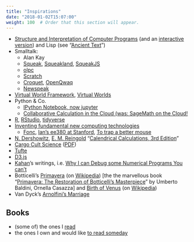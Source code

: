```yaml
---
title: "Inspirations"
date: "2018-01-02T15:07:00"
weight: 100  # Order that this section will appear.
---
```



* [Structure and Interpretation of Computer Programs][sicp] (and an [interactive version][isicp]) and Lisp (see "[Ancient Text](https://www.technologyreview.com/s/407089/ancient-text/)")
* Smalltalk:
   - Alan Kay
   - [Squeak][squeak], [Squeakland][squeakland], [SqueakJS][squeakjs]
   - [olpc][olpc]
   - [Scratch][scratch]
   - [Croquet][croquet], [OpenQwaq][openqwaq]
   - [Newspeak][newspeak]
* [Virtual World Framework][vwf], [Virtual Worlds][vw]
* Python & Co.
   - [IPython Notebook, now jupyter][ipython]
   - [Collaborative Calculation in the Cloud (was: SageMath on the Cloud!][sagemathcloud]
* [R][r], [RStudio][rstudio], [tidyverse][tv]
* [Inventing fundamental new computing technologies][ifnct]
   - [Fonc][fonc], [Ian's ee380 at Stanford][ian_ee380], [To trap a better mouse][trap]
* [N. Dershowitz](https://www.math.tau.ac.il/~nachumd/), [E. M. Reingold](https://reingold.co/) "[Calendrical Calculations, 3rd Edition][calcal]"
* [Cargo Cult Science][cargocult] ([PDF](https://calteches.library.caltech.edu/51/02/CargoCult.pdf)) 
* [Tufte][tufte]
* [D3.js](https://d3js.org)
* [Kahan][kahan]'s writings, i.e. [Why I can Debug some Numerical Programs You can't][debugnum]
* Botticelli's [Primavera][primavera] (on [Wikipedia][prim_wp]) [the the marvellous book "[Primavera: The Restoration of Botticelli's Masterpiece](https://www.amazon.com/Primavera-Restoration-Botticellis-Umberto-Baldini/dp/0810923149)" by Umberto Baldini, Ornella Casazza] and [Birth of Venus][venus] (on [Wikipedia][venus_wp])
* Van Dyck's [Arnolfini's Marriage][arnolfini]


## Books ##

* (some of) the ones I [read](https://www.goodreads.com/review/list/2866523-enrico?shelf=read)
* the ones I own and would like [to read someday](https://www.goodreads.com/review/list/2866523-enrico?shelf=to-read)

[r]: <https://www.r-project.org/> "R language for Statistical Computing"
[rstudio]: <https://www.rstudio.com/> "RStudio"
[sicp]: <https://mitpress.mit.edu/sicp/full-text/book/book.html> "Structure and Interpretation of Computer Programs"
[isicp]: <https://xuanji.appspot.com/isicp/index.html> "Interactive SICP"
[squeak]: <https://www.squeak.org/> "Squeak"
[squeakland]: <https://www.squeakland.org/> "Squeakland"
[squeakjs]: <https://squeak.js.org/> "SqueakJS"
[ipython]: <https://jupyter.org/> "jupyter"
[sagemathcloud]: <https://cocalc.com/> "SageMath Cloud"
[olpc]: <https://one.laptop.org/> "One Laptop Per Child"
[scratch]: https://scratch.mit.edu/ "Scratch"
[croquet]: <https://en.wikipedia.org/wiki/Croquet_Project> "Croquet"
[openqwaq]: <https://code.google.com/p/openqwaq/> "OpenQwaq"
[newspeak]: <https://newspeaklanguage.org/> "Newspeak"
[ifnct]: <https://vpri.org/html/work/ifnct.htm> "Inventing fundamental new computing technologies"
[fonc]: <https://vpri.org/fonc_wiki/index.php?title=Main_Page> "Fundamental New Computing Technologies"
[ian_ee380]: <https://www.stanford.edu/class/ee380/Abstracts/070214.html> "Ian at Stanford EE Computer Systems Colloquium"
[trap]: <https://www.youtube.com/watch?v=EGeN2IC7N0Q> "To trap a better mouse"
[calcal]: <https://www.cs.tau.ac.il/~nachum/calendar-book/third-edition/> "Calendrical Calculations"
[cargocult]: <https://en.wikipedia.org/wiki/Cargo_cult_science> "Cargo Cult Science"
[tufte]: <https://www.edwardtufte.com/tufte/> "Tufte"
[kahan]: <https://www.cs.berkeley.edu/~wkahan/> "Kahan"
[debugnum]: <https://www.cs.berkeley.edu/~wkahan/Stnfrd50.pdf> "Why I can Debug some Numerical Programs You can't"
[primavera]: <https://notrombone.files.wordpress.com/2007/06/botticelli-primavera.jpg> "Botticelli's Primavera"
[prim_wp]: <https://en.wikipedia.org/wiki/Primavera_%28Botticelli%29> "Primavera"
[venus]: <https://notrombone.files.wordpress.com/2007/06/botticelli_birth_venus.jpg> "Botticelli's Birth of Venus"
[venus_wp]: <https://en.wikipedia.org/wiki/The_Birth_of_Venus_%28Botticelli%29> "Birth of Venus"
[arnolfini]: <https://en.wikipedia.org/wiki/Arnolfini_Portrait> "Van Dyck's Arnolfini's Marriage"
[vwf]: <https://virtual.wf/> "Virtual World Framework"
[vw]: <https://sandbox.adlnet.gov/904/adl/sandbox/> "Virtual Worlds"
[tv]: <https://www.tidyverse.org/> "Tidyverse"

